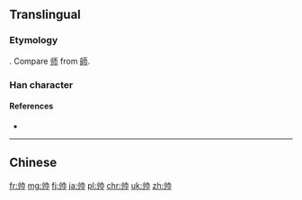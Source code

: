 {{also|帥|师}}
==Translingual==

===Etymology===
{{Han simp|帥|f=𠂤|t=丨丿}}. Compare [[师]] from [[師]].

===Han character===
{{Han char|rn=50|rad=巾|as=02|sn=5|four=|canj=中中中月 (LLLB)}}

====References====
* {{Han ref|kx=0328.081|hdz=10729.020|uh=5E05|ud=24069}}

----

==Chinese==
{{zh-see|帥}}

[[fr:帅]]
[[mg:帅]]
[[fj:帅]]
[[ja:帅]]
[[pl:帅]]
[[chr:帅]]
[[uk:帅]]
[[zh:帅]]